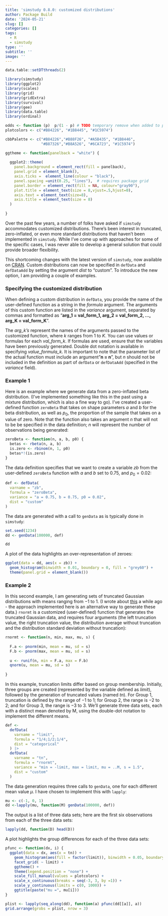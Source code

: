```yaml
---
title: 'simstudy 0.8.0: customized distributions'
author: Package Build
date: '2024-05-21'
slug: []
categories: []
tags:
  - R
  - simstudy
type: ''
subtitle: ''
image: ''
---
```


```r
data.table::setDTthreads(2)
```

```r
library(simstudy)
library(ggplot2)
library(scales)
library(grid)
library(gridExtra)
library(survival)
library(gee)
library(data.table)
library(ordinal)

odds <- function (p)  p/(1 - p) # TODO temporary remove when added to package
plotcolors <- c("#B84226", "#1B8445", "#1C5974")

cbbPalette <- c("#B84226","#B88F26", "#A5B435", "#1B8446",
                "#B87326","#B8A526", "#6CA723", "#1C5974") 

ggtheme <- function(panelback = "white") {
  
  ggplot2::theme(
    panel.background = element_rect(fill = panelback),
    panel.grid = element_blank(),
    axis.ticks =  element_line(colour = "black"),
    panel.spacing =unit(0.25, "lines"),  # requires package grid
    panel.border = element_rect(fill = NA, colour="gray90"), 
    plot.title = element_text(size = 8,vjust=.5,hjust=0),
    axis.text = element_text(size=8),
    axis.title = element_text(size = 8)
  )  
  
}

```

Over the past few years, a number of folks have asked if `simstudy` accommodates customized distributions. There's been interest in truncated, zero-inflated, or even more standard distributions that haven't been implemented in `simstudy`. While I've come up with approaches for some of the specific cases, I was never able to develop a general solution that could provide broader flexibility.

This shortcoming changes with the latest version of `simstudy`, now available on [CRAN](https://cran.r-project.org/web/packages/simstudy/index.html){target="_blank"}. Custom distributions can now be specified in `defData` and `defDataAdd` by setting the argument *dist* to "custom". To introduce the new option, I am providing a couple of examples. 

### Specifying the customized distribution

When defining a custom distribution in `defData`, you provide the name of the user-defined function as a string in the *formula* argument. The arguments of this custom function are listed in the *variance* argument, separated by commas and formatted as "**arg_1 = val_form_1, arg_2 = val_form_2, $\dots$, arg_K = val_form_K**".

The *arg_k's* represent the names of the arguments passed to the customized function, where $k$ ranges from $1$ to $K$. You can use values or formulas for each *val_form_k*. If formulas are used, ensure that the variables have been previously generated. Double dot notation is available in specifying *value_formula_k*. It is important to note that the parameter list of the actual function must include an argument"**n = n**", but $n$ should not be included in the definition as part of `defData` or `defDataAdd` (specified in the *variance* field).

### Example 1

Here is an example where we generate data from a zero-inflated beta distribution. (I've implemented something like this in the past using a mixture distribution, which is also a fine way to go). I've created a user-defined function `zeroBeta` that takes on shape parameters $a$ and $b$ for the beta distribution, as well as $p_0$, the proportion of the sample that takes on a value of zero. Note that the function also takes an argument $n$ that will not to be be specified in the data definition; $n$ will represent the number of observations being generated:

```r
zeroBeta <- function(n, a, b, p0) {
  betas <- rbeta(n, a, b)
  is.zero <- rbinom(n, 1, p0)
  betas*!(is.zero)
}
```

The data definition specifies that we want to create a variable $zb$ from the user-defined `zeroBeta` function with $a$ and $b$ set to 0.75, and $p_0 = 0.02$:

```r
def <- defData(
  varname = "zb", 
  formula = "zeroBeta", 
  variance = "a = 0.75, b = 0.75, p0 = 0.02", 
  dist = "custom"
)
```

The data are generated with a call to `genData` as is typically done in `simstudy`:

```r
set.seed(1234)
dd <- genData(100000, def)
```

```r
dd
```

A plot of the data highlights an over-representation of zeroes:

```r
ggplot(data = dd, aes(x = zb)) +
  geom_histogram(binwidth = 0.01, boundary = 0, fill = "grey60") +
  theme(panel.grid = element_blank()) 
```

### Example 2

In this second example, I am generating sets of truncated Gaussian distributions with means ranging from $-1$ to $1$. (I wrote about [this](https://www.rdatagen.net/post/generating-data-from-a-truncated-distribution/){target="_blank"} a while ago - the approach implemented here is an alternative way to generate these data.) `rnormt` is a customized (user-defined) function that generates the truncated Gaussian data, and requires four arguments (the left truncation value, the right truncation value, the distribution average without truncation and the distribution standard deviation without truncation):

```r
rnormt <- function(n, min, max, mu, s) {
  
  F.a <- pnorm(min, mean = mu, sd = s)
  F.b <- pnorm(max, mean = mu, sd = s)
  
  u <- runif(n, min = F.a, max = F.b)
  qnorm(u, mean = mu, sd = s)
  
}
```


In this example, truncation limits differ based on group membership. Initially, three groups are created (represented by the variable defined as *limit*), followed by the generation of truncated values (named *tn*). For Group 1, truncation is defined by the range of $-1$ to $1$; for Group 2, the range is  $-2$ to $2$; and for Group 3, the range is $-3$ to $3$. We'll generate three data sets, each with a distinct mean denoted by M, using the double-dot notation to implement the different means.

```r
def <-
  defData(
    varname = "limit", 
    formula = "1/4;1/2;1/4",
    dist = "categorical"
  ) |>
  defData(
    varname = "tn", 
    formula = "rnormt", 
    variance = "min = -limit, max = limit, mu = ..M, s = 1.5",
    dist = "custom"
  )
```

The data generation requires three calls to `genData`, one for each different mean value $\mu$. I have chosen to implement this with `lapply`:

```r
mu <- c(-1, 0, 1)
dd <-lapply(mu, function(M) genData(100000, def))
```

The output is a list of three data sets; here are the first six observations from each of the three data sets:

```r
lapply(dd, function(D) head(D))
```

A plot highlights the group differences for each of the three data sets:

```r
pfunc <- function(dx, i) {
  ggplot(data = dx, aes(x = tn)) +
    geom_histogram(aes(fill = factor(limit)), binwidth = 0.05, boundary = 0, alpha = .8) +
    facet_grid( ~ limit) +
    ggtheme() +
    theme(legend.position = "none") +
    scale_fill_manual(values = plotcolors) +
    scale_x_continuous(breaks = seq(-3, 3, by =1)) +
    scale_y_continuous(limits = c(0, 1000)) +
    ggtitle(paste("mu =", mu[i]))
}

plist <- lapply(seq_along(dd), function(a) pfunc(dd[[a]], a))
grid.arrange(grobs = plist, nrow = 3)
```
